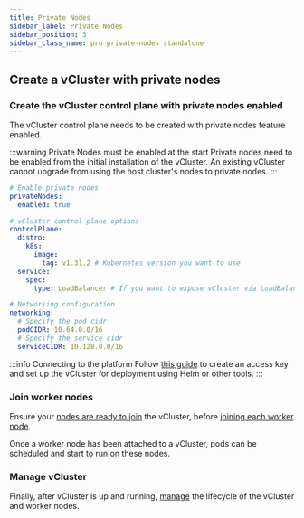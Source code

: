 ```yaml
---
title: Private Nodes
sidebar_label: Private Nodes
sidebar_position: 3
sidebar_class_name: pro private-nodes standalone
---
```



<TenancySupport privateNodes="true" standalone="true"/>

<ProAdmonition/>

<PrivateNodes />

## Create a vCluster with private nodes

### Create the vCluster control plane with private nodes enabled

The vCluster control plane needs to be created with private nodes feature enabled. 

:::warning Private Nodes must be enabled at the start
Private nodes need to be enabled from the initial installation of the vCluster. An existing 
vCluster cannot upgrade from using the host cluster's nodes to private nodes. 
:::

```yaml title="vcluster.yaml for private nodes"
# Enable private nodes
privateNodes:
  enabled: true

# vCluster control plane options
controlPlane:
  distro:
    k8s:
      image:
        tag: v1.31.2 # Kubernetes version you want to use
  service:
    spec:
      type: LoadBalancer # If you want to expose vCluster via LoadBalancer (recommended option)

# Networking configuration
networking:
  # Specify the pod cidr
  podCIDR: 10.64.0.0/16
  # Specify the service cidr
  serviceCIDR: 10.128.0.0/16
```

:::info Connecting to the platform
Follow [this guide](https://www.vcluster.com/docs/vcluster/next/configure/vcluster-yaml/external/platform/api-key#connect-virtual-clusters-to-the-vcluster-platform) to create an access key and set up the vCluster for deployment using Helm or other tools.
:::

### Join worker nodes

Ensure your [nodes are ready to join](./node-requirements) the vCluster, before [joining each worker node](./join).

Once a worker node has been attached to a vCluster, pods can be scheduled and start to run on these nodes. 

### Manage vCluster

Finally, after vCluster is up and running, [manage](./manage) the lifecycle of the vCluster and worker nodes. 




